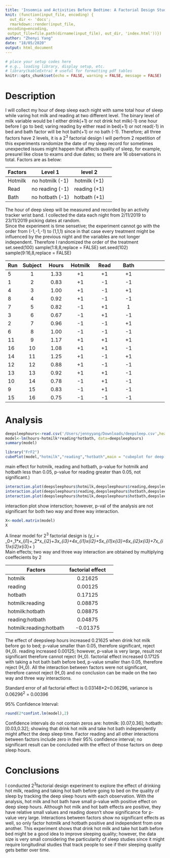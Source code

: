 ```yaml
---
title: 'Insomnia and Activities Before Bedtime: A Factorial Design Study'
knit: (function(input_file, encoding) {
  out_dir <- 'docs';
  rmarkdown::render(input_file,
 encoding=encoding,
 output_file=file.path(dirname(input_file), out_dir, 'index.html'))})
author: "Zhenyi Yang"
date: "18/05/2020"
output: html_document
---
```


```r
# place your setup codes here
# e.g., loading library, display setup, etc.
# library(kableExtra) # useful for formatting pdf tables
knitr::opts_chunk$set(echo = FALSE, warning = FALSE, message = FALSE)
```


# Description

I will collect my hour of deep sleep each night with same total hour of sleep while varing hot milk and reading at two different level. The binary level of milk variable would be I either drink(+1) or not drink hot milk(-1) one hour before I go to bed; varing reading by either read in bed(+1) or not read(-1) in bed and bath factor will be hot bath(+1) or no bath (-1). Therefore; all three factors have 2 levels, it is a 2^3^ factorial design I will perfrom 2 repetition of this experiments randomize the date of my sleep record for sometimes unexpected issues might happen that affects quality of sleep, for example, presurel like close to exams and due dates; so there are 16 observations in total. Factors are as below:


|Factors|Level 1|level 2|
------|:-------------:|:-------------:|:-------------:|
Hotmilk|no hotmilk (-1)|hotmilk (+1)|
Read|no reading (-1)|reading (+1)|
Bath|no hotbath (-1)|hotbath (+1)|

The hour of deep sleep will be measured and recorded by an activity tracker wrist band. I collected the data each night from 2/11/2019 to 23/11/2019 picking dates at random.  
Since the experiment is time sensetive; the experiment cannot go with the order from (-1,-1,-1) to (1,1,1) since in that case every treatment might be influenced by the previous night and the variables are not longer independent. Therefore I randomized the order of the treatment
set.seed(100)
sample(1:8,8,replace = FALSE)
set.seed(102)
sample(9:16,8,replace = FALSE)


|Run|Subject|Hours|Hotmilk|Read|Bath|
------|:-------------:|:-------------:|:-------------:|:-------------:|:-------------:|:-------------:|
 5 | 1 | 1.33 | +1 | +1 | +1 |
 1 | 2 | 0.83 | +1 | -1 | -1 |
 4 | 3 | 1.00 | +1 | -1 | +1 |
 8 | 4 | 0.92 | +1 | -1 | -1 |
 7 | 5 | 0.82 | -1 | +1 | 1 |
 3 | 6 | 0.67 | -1 | +1 | -1 |
 2 | 7 | 0.96 | -1 | -1 | +1 |
 6 | 8 | 1.00 | -1 | -1 | -1 |
 11 |9 | 1.17 | +1 | +1 | +1 |
 16 |10 | 1.08 | +1 | +1 | -1 |
 14 |11 | 1.25 | +1 | -1 | +1 |
 12 |12 | 0.88 | +1 | -1 | -1 |
 13 |13 | 0.92 | +1 | +1 | -1 |
 10 |14 | 0.78 | -1 | +1 | -1 |
 9 |15 | 0.83 | -1 | +1 | -1 |
 15 |16 | 0.75 | -1 | -1 | -1 |
 
 
# Analysis

```r
deepsleephours<-read.csv('/Users/jennyyang/Downloads/deepsleep.csv',header=T)
model<-lm(hours~hotmilk*reading*hotbath, data=deepsleephours)
summary(model)
```


```r
library("FrF2")
cubePlot(model,"hotmilk","reading","hotbath",main = "cubeplot for deep sleep hours")
```
main effect for hotmilk, reading and hotbath, p-value for hotmilk and hotbath less than 0.05, p-value for reading greater than 0.05, not significant.)

```r
interaction.plot(deepsleephours$hotmilk,deepsleephours$reading,deepsleephours$hours, type="l", trace.label = "reading", xlab="hotmilk", ylab = "hours")
interaction.plot(deepsleephours$reading,deepsleephours$hotbath,deepsleephours$hours, type="l", trace.label = "hotmilk", xlab="reading", ylab = "hours")
interaction.plot(deepsleephours$hotmilk,deepsleephours$hotbath,deepsleephours$hours, type="l", trace.label = "hotbath", xlab="hotmilk", ylab = "hours")
```
interaction plot show intersction; however, p-val of the analysis are not significant for both two way and three way interaction.

```r
X<-model.matrix(model)
X
```

A linear model for 2^3^ factorial design is 
\(y_i = \beta_0+\beta_1*x_{i1}+\beta_2*x_{i2}+\beta_3*x_{i3}+\beta_4*x_{i1}*x_{i2}+\beta_5*x_{i1}*x_{i3}+\beta_6*x_{i2}*x_{i3}+\beta_7*x_{i1}*x_{i2}*x_{i3}+\epsilon
\)	
Main effects; two way and three way interaction are obtained by multiplying coeffecients by 2

|Factors|factorial effect|
------|:-------------:|:-------------:|
hotmilk|0.21625                 
reading|0.00125                
hotbath|0.17125                  
hotmilk:reading|0.08875          
hotmilk:hotbath|0.08875          
reading:hotbath|0.04875              
hotmilk:reading:hotbath|-0.01375

The effect of deepsleep hours increased 0.21625 when drink hot milk before go to bed; p-value smaller than 0.05, therefore significant, reject \(H_0\). reading increased 0.00125; however, p-value is very large, result not significant therefore cannot reject \(H_0\). factorial effect increased 0.17125 with taking a hot bath bath before bed, p-value smaller than 0.05, therefore reject \(H_0\). All the interaction between factors were not significant, therefore cannot reject \(H_0\) and no conclusion can be made on the two way and three way interactions.

Standard error of all factorial effect is 0.03148*2=0.06296, variance is 0.06296^2^ = 0.00396

95% Confidence Interval:
```r
round(2*confint.lm(model),2)
```

Confidence intervals do not contain zeros are: 
hotmilk: [0.07,0.36]; hotbath: [0.03,0.32]; showing that drink hot milk and take hot bath independently might affect the deep sleep time. Factor reading and all other interactions between factors include zero in their 95% confidence interval; no significant result can be concluded with the effect of those factors on deep sleep hours.

# Conclusions

I conducted 2^3^factorial design experiment to explore the effect of drinking hot milk, reading and taking hot bath before going to bed on the quality of sleep by tracking the deep sleep hours with each observation. With the analysis, hot milk and hot bath have small p-value with positive effect on deep sleep hours. Although hot milk and hot bath effects are positive, they have relative small values and reading doesn't show significance for p-value very large. Interactions between factors show no significant effects as well, so only factor hotmilk and hotbath positive and independent from one another. This experiment shows that drink hot milk and take hot bath before bed might be a good idea to improve sleeping quality; however, the data size is very small considering the particularity of sleep studies since it might require longitudinal studies that track people to see if their sleeping quality gets better over time. 
